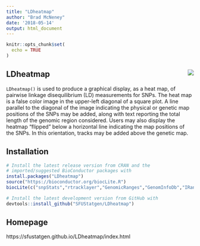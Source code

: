 ```yaml
---
title: "LDheatmap"
author: "Brad McNeney"
date: '2018-05-14'
output: html_document
---
```



```r
knitr::opts_chunk$set(
  echo = TRUE
)
```

## LDheatmap <img src="man/figures/logo.png" align="right" />

`LDheatmap()` is used to produce a graphical display,
as a heat map, of pairwise linkage disequilibrium (LD) 
measurements for SNPs.
The heat map is a false color image in the upper-left 
diagonal of a square plot. A line parallel to 
the diagonal of the image indicating
the physical or genetic map positions of the SNPs 
may be added, along
with text reporting the total length of the genomic 
region considered. Users may also display the heatmap
"flipped" below a horizontal line indicating the map
positions of the SNPs. In this orientation, 
tracks may be added above the genetic map.

## Installation

```r
# Install the latest release version from CRAN and the
# imported/suggested BioConductor packages with
install.packages("LDheatmap")
source("https://bioconductor.org/biocLite.R")
biocLite(c("snpStats","rtracklayer","GenomicRanges","GenomInfoDb","IRanges"))

# Install the latest development version from GitHub with
devtools::install_github("SFUStatgen/LDheatmap")
```


## Homepage

https://sfustatgen.github.io/LDheatmap/index.html

